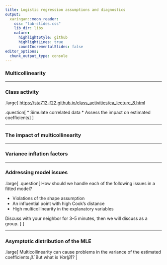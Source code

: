 ```yaml
---
title: Logistic regression assumptions and diagnostics
output:
  xaringan::moon_reader:
    css: "lab-slides.css"
    lib_dir: libs
    nature:
      highlightStyle: github
      highlightLines: true
      countIncrementalSlides: false
editor_options: 
  chunk_output_type: console
---
```



### Multicollinearity

---

### Class activity

.large[
[https://sta712-f22.github.io/class_activities/ca_lecture_8.html](https://sta712-f22.github.io/class_activities/ca_lecture_8.html)

.question[
* Simulate correlated data
* Assess the impact on estimated coefficients
]
]

---

### The impact of multicollinearity

---

### Variance inflation factors

---

### Addressing model issues

.large[
.question[
How should we handle each of the following issues in a fitted model?

* Violations of the shape assumption
* An influential point with high Cook's distance
* High multicollinearity in the explanatory variables

Discuss with your neighbor for 3--5 minutes, then we will discuss as a group.
]
]

---

### Asymptotic distribution of the MLE

.large[
Multicollinearity can cause problems in the variance of the estimated coefficients $\widehat{\beta}$. But what is $Var(\widehat{\beta})$? 
]